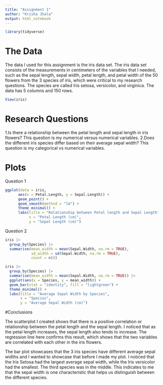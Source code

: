 ```yaml
---
title: "Assignment 1"
author: "Krisha Jhala"
output: html_notebook
---
```


```r
library(tidyverse)
```

# The Data 
The data I used for this assignment is the iris data set. The iris data set consists of the measurements in centimeters of the variables that I needed, such as the sepal length, sepal width, petal length, and petal width of the 50 flowers from the 3 species of iris, which were critical to my research questions. The species are called Iris setosa, versicolor, and virginica. The data has 5 columns and 150 rows. 
```r
View(iris)
```

# Research Questions  
1.Is there a relationship between the petal length and sepal length in iris flowers? This question is my numerical versus numerical variables. 
2.Does the different iris species differ based on their average sepal width? This question is my categorical vs numerical variables.  

# Plots
Question 1
```r
ggplot(data = iris, 
      aes(x = Petal.Length, y = Sepal.Length)) + 
      geom_point() + 
      geom_smooth(method = "lm") + 
      theme_minimal() + 
      labs(title = "Relationship between Petal length and Sepal Length", 
           x = "Petal Length (cm)", 
           y = "Sepal Length (cm)")
```

Question 2
```r
iris |>
  group_by(Species) |>
  summarise(mean_width = mean(Sepal.Width, na.rm = TRUE), 
            sd_width = sd(Sepal.Width, na.rm = TRUE), 
            count = n())
```

```r
iris |>
  group_by(Species) |>
  summarise(mean_width = mean(Sepal.Width, na.rm = TRUE)) |>
  ggplot(aes(x = Species, y = mean_width)) + 
  geom_bar(stat = "identity", fill = "lightgreen") + 
  theme_minimal() + 
  labs(title = "Average Sepal Width by Species", 
       x = "Species", 
       y = "Average Sepal Width (cm)")
```

#Conclusions 

The scatterplot I created shows that there is a positive correlation or relationship between the petal length and the sepal length. I noticed that as the petal length increases, the sepal length also tends to increase. The regression line here confirms this result, which shows that the two variables are correlated with each other in the iris flowers.

The bar plot showcases that the 3 iris species have different average sepal widths and I wanted to showcase that before I made my plot. I noticed that the Iris Setosa had the largest average sepal width, while the Iris versicolor had the smallest. The third species was in the middle. This indicates to me that the sepal width is one characteristic that helps us distinguish between the different species. 
